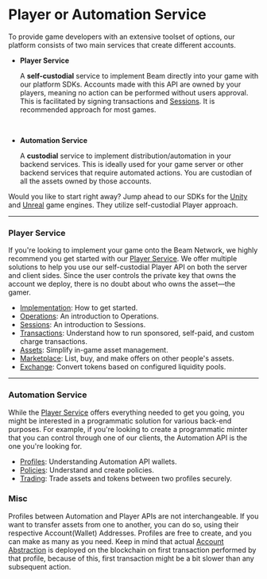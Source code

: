 
# Player or Automation Service

To provide game developers with an extensive toolset of options, our platform consists of two main services that create different accounts.

- **Player Service**

    A **self-custodial** service to implement Beam directly into your game with our platform SDKs. Accounts made with this API are owned by your players, meaning no action can be performed without users approval. This is facilitated by signing transactions and [Sessions](player-service/sessions/introduction). It is recommended approach for most games.

<br />

- **Automation Service**

    A **custodial** service to implement distribution/automation in your backend services. This is ideally used for your game server or other backend services that require automated actions. You are custodian of all the assets owned by those accounts.

Would you like to start right away? Jump ahead to our SDKs for the [Unity](platorm-clients/unity) and [Unreal](platorm-clients/unreal) game engines. They utilize self-custodial Player approach.

---

### Player Service

If you're looking to implement your game onto the Beam Network, we highly recommend you get started with our [Player Service](player-service/player-introduction). We offer multiple solutions to help you use our self-custodial Player API on both the server and client sides. Since the user controls the private key that owns the account we deploy, there is no doubt about who owns the asset—the gamer.

- [Implementation](player-service/player-implementation): How to get started.
- [Operations](player-service/operations/introduction): An introduction to Operations.
- [Sessions](player-service/sessions/introduction): An introduction to Sessions.
- [Transactions](player-service/transactions/introduction): Understand how to run sponsored, self-paid, and custom charge transactions.
- [Assets](player-service/assets/introduction): Simplify in-game asset management.
- [Marketplace](player-service/marketplace/introduction): List, buy, and make offers on other people's assets.
- [Exchange](player-service/exchange/introduction): Convert tokens based on configured liquidity pools.

---

### Automation Service

While the [Player Service](player-service/player-introduction) offers everything needed to get you going, you might be interested in a programmatic solution for various back-end purposes. For example, if you're looking to create a programmatic minter that you can control through one of our clients, the Automation API is the one you're looking for.

- [Profiles](automation-service/profiles/introduction): Understanding Automation API wallets.
- [Policies](automation-service/policies/introduction): Understand and create policies.
- [Trading](automation-service/trading/introduction): Trade assets and tokens between two profiles securely.


### Misc

Profiles between Automation and Player APIs are not interchangeable. If you want to transfer assets from one to another, you can do so, using their respective Account(Wallet) Addresses. Profiles are free to create, and you can make as many as you need.
Keep in mind that actual [Account Abstraction](https://ethereum.org/en/roadmap/account-abstraction/) is deployed on the blockchain on first transaction performed by that profile, because of this, first transaction might be a bit slower than any subsequent action.